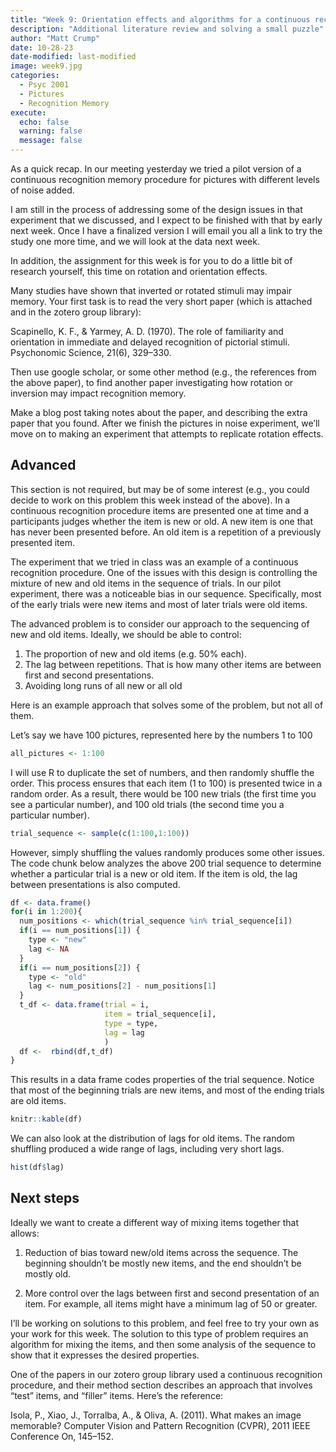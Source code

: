 ```yaml
---
title: "Week 9: Orientation effects and algorithms for a continuous recognition procedure"
description: "Additional literature review and solving a small puzzle"
author: "Matt Crump"
date: 10-28-23
date-modified: last-modified
image: week9.jpg
categories:
  - Psyc 2001
  - Pictures
  - Recognition Memory
execute:
  echo: false
  warning: false
  message: false
---
```


As a quick recap. In our meeting yesterday we tried a pilot version of a continuous recognition memory procedure for pictures with different levels of noise added.
 
I am still in the process of addressing some of the design issues in that experiment that we discussed, and I expect to be finished with that by early next week. Once I have a finalized version I will email you all a link to try the study one more time, and we will look at the data next week.
 
In addition, the assignment for this week is for you to do a little bit of research yourself, this time on rotation and orientation effects.
 
Many studies have shown that inverted or rotated stimuli may impair memory. Your first task is to read the very short paper (which is attached and in the zotero group library):
 
Scapinello, K. F., & Yarmey, A. D. (1970). The role of familiarity and orientation in immediate and delayed recognition of pictorial stimuli. Psychonomic Science, 21(6), 329–330.
 
Then use google scholar, or some other method (e.g., the references from the above paper), to find another paper investigating how rotation or inversion may impact recognition memory.
 
Make a blog post taking notes about the paper, and describing the extra paper that you found. After we finish the pictures in noise experiment, we'll move on to making an experiment that attempts to replicate rotation effects.

## Advanced

This section is not required, but may be of some interest (e.g., you could decide to work on this problem this week instead of the above). In a continuous recognition procedure items are presented one at time and a participants judges whether the item is new or old. A new item is one that has never been presented before. An old item is a repetition of a previously presented item. 

The experiment that we tried in class was an example of a continuous recognition procedure. One of the issues with this design is controlling the mixture of new and old items in the sequence of trials. In our pilot experiment, there was a noticeable bias in our sequence. Specifically, most of the early trials were new items and most of later trials were old items. 

The advanced problem is to consider our approach to the sequencing of new and old items. Ideally, we should be able to control:

1. The proportion of new and old items (e.g. 50% each).
2. The lag between repetitions. That is how many other items are between first and second presentations.
3. Avoiding long runs of all new or all old

Here is an example approach that solves some of the problem, but not all of them.

Let's say we have 100 pictures, represented here by the numbers 1 to 100

```r
all_pictures <- 1:100
```

I will use R to duplicate the set of numbers, and then randomly shuffle the order. This process ensures that each item (1 to 100) is presented twice in a random order. As a result, there would be 100 new trials (the first time you see a particular number), and 100 old trials (the second time you a particular number).

```r
trial_sequence <- sample(c(1:100,1:100))
```

However, simply shuffling the values randomly produces some other issues. The code chunk below analyzes the above 200 trial sequence to determine whether a particular trial is a new or old item. If the item is old, the lag between presentations is also computed.

```r
df <- data.frame()
for(i in 1:200){
  num_positions <- which(trial_sequence %in% trial_sequence[i])
  if(i == num_positions[1]) {
    type <- "new"
    lag <- NA
  }
  if(i == num_positions[2]) {
    type <- "old"
    lag <- num_positions[2] - num_positions[1]
  }
  t_df <- data.frame(trial = i,
                     item = trial_sequence[i],
                     type = type,
                     lag = lag
                     )
  df <-  rbind(df,t_df)
}
```

This results in a data frame codes properties of the trial sequence. Notice that most of the beginning trials are new items, and most of the ending trials are old items. 

```r
knitr::kable(df)
```

We can also look at the distribution of lags for old items. The random shuffling produced a wide range of lags, including very short lags.

```r
hist(df$lag)
```

## Next steps

Ideally we want to create a different way of mixing items together that allows:

1. Reduction of bias toward new/old items across the sequence. The beginning shouldn't be mostly new items, and the end shouldn't be mostly old. 

2. More control over the lags between first and second presentation of an item. For example, all items might have a minimum lag of 50 or greater.

I'll be working on solutions to this problem, and feel free to try your own as your work for this week. The solution to this type of problem requires an algorithm for mixing the items, and then some analysis of the sequence to show that it expresses the desired properties.

One of the papers in our zotero group library used a continuous recognition procedure, and their method section describes an approach that involves "test" items, and "filler" items. Here's the reference:

Isola, P., Xiao, J., Torralba, A., & Oliva, A. (2011). What makes an image memorable? Computer Vision and Pattern Recognition (CVPR), 2011 IEEE Conference On, 145–152.














